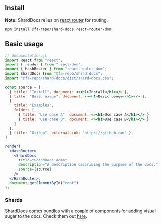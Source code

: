 ## Install

**Note:** ShardDocs relies on [react router](https://reacttraining.com/react-router/web/guides/quick-start) for routing.

```
npm install @fa-repo/shard-docs react-router-dom
```

## Basic usage

```jsx
// documentation.js
import React from "react";
import { render } from "react-dom";
import { HashRouter } from "react-router-dom";
import ShardDocs from "@fa-repo/shard-docs";
import "@fa-repo/shard-docs/dist/shard-docs.css";

const source = [
  { title: "Install", document: <><h1>Install</h1></> },
  { title: "Basic usage", document: <><h1>Basic usage</h1></> },
  {
    title: "Examples",
    folder: [
      { title: "Use case A", document: <><h1>Use case A</h1></> },
      { title: "Use case B", document: <><h1>Use case B</h1></> }
    ]
  },
  { title: "Github", externalLink: "https://github.com" },
]

render(
  <HashRouter>
    <ShardDocs
      title="ShardDocs demo"
      description="A description describing the purpose of the docs."
      source={source}
    />
  </HashRouter>,
  document.getElementById("root")
);
```

### Shards

ShardDocs comes bundles with a couple of components for adding visual sugar to the docs. Check them out [here](#/shards).